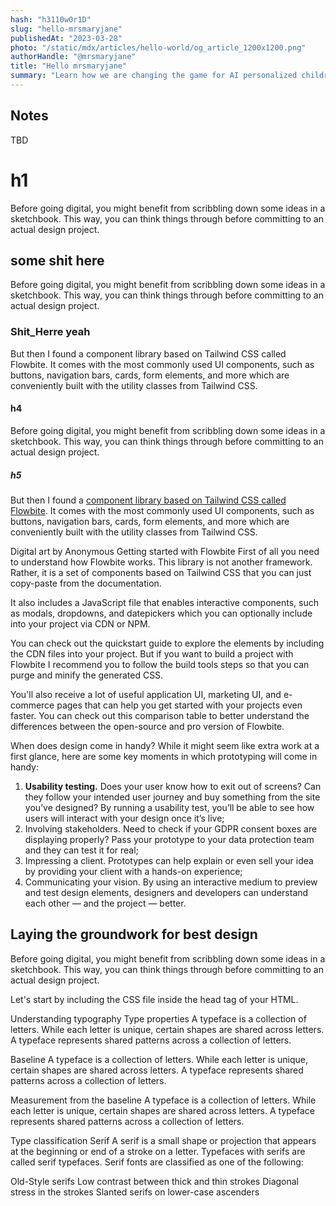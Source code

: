 ```yaml
---
hash: "h3110w0r1D"
slug: "hello-mrsmaryjane"
publishedAt: "2023-03-28"
photo: "/static/mdx/articles/hello-world/og_article_1200x1200.png"
authorHandle: "@mrsmaryjane"
title: "Hello mrsmaryjane"
summary: "Learn how we are changing the game for AI personalized children's books here at HelloMe.ai"
---
```


## Notes

TBD

# h1

Before going digital, you might benefit from scribbling down some ideas in a sketchbook. This way, you can think things through before committing to an actual design project.

## some shit here

Before going digital, you might benefit from scribbling down some ideas in a sketchbook. This way, you can think things through before committing to an actual design project.

### Shit_Herre yeah

But then I found a component library based on Tailwind CSS called Flowbite. It comes with the most commonly used UI components, such as buttons, navigation bars, cards, form elements, and more which are conveniently built with the utility classes from Tailwind CSS.

#### h4

Before going digital, you might benefit from scribbling down some ideas in a sketchbook. This way, you can think things through before committing to an actual design project.

##### h5

But then I found a [component library based on Tailwind CSS called Flowbite](https://flowbite.com/). It comes with the most commonly used UI components, such as buttons, navigation bars, cards, form elements, and more which are conveniently built with the utility classes from Tailwind CSS.

Digital art by Anonymous
Getting started with Flowbite
First of all you need to understand how Flowbite works. This library is not another framework. Rather, it is a set of components based on Tailwind CSS that you can just copy-paste from the documentation.

It also includes a JavaScript file that enables interactive components, such as modals, dropdowns, and datepickers which you can optionally include into your project via CDN or NPM.

You can check out the quickstart guide to explore the elements by including the CDN files into your project. But if you want to build a project with Flowbite I recommend you to follow the build tools steps so that you can purge and minify the generated CSS.

You'll also receive a lot of useful application UI, marketing UI, and e-commerce pages that can help you get started with your projects even faster. You can check out this comparison table to better understand the differences between the open-source and pro version of Flowbite.

When does design come in handy?
While it might seem like extra work at a first glance, here are some key moments in which prototyping will come in handy:

1. **Usability testing.** Does your user know how to exit out of screens? Can they follow your intended user journey and buy something from the site you’ve designed? By running a usability test, you’ll be able to see how users will interact with your design once it’s live;
1. Involving stakeholders. Need to check if your GDPR consent boxes are displaying properly? Pass your prototype to your data protection team and they can test it for real;
1. Impressing a client. Prototypes can help explain or even sell your idea by providing your client with a hands-on experience;
1. Communicating your vision. By using an interactive medium to preview and test design elements, designers and developers can understand each other — and the project — better.

## Laying the groundwork for best design

Before going digital, you might benefit from scribbling down some ideas in a sketchbook. This way, you can think things through before committing to an actual design project.

Let's start by including the CSS file inside the head tag of your HTML.

Understanding typography
Type properties
A typeface is a collection of letters. While each letter is unique, certain shapes are shared across letters. A typeface represents shared patterns across a collection of letters.

Baseline
A typeface is a collection of letters. While each letter is unique, certain shapes are shared across letters. A typeface represents shared patterns across a collection of letters.

Measurement from the baseline
A typeface is a collection of letters. While each letter is unique, certain shapes are shared across letters. A typeface represents shared patterns across a collection of letters.

Type classification
Serif
A serif is a small shape or projection that appears at the beginning or end of a stroke on a letter. Typefaces with serifs are called serif typefaces. Serif fonts are classified as one of the following:

Old-Style serifs
Low contrast between thick and thin strokes
Diagonal stress in the strokes
Slanted serifs on lower-case ascenders
